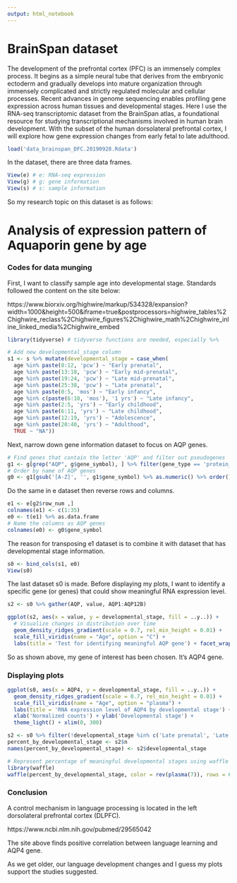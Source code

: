 ```yaml
---
output: html_notebook
---
```


# BrainSpan dataset

The development of the prefrontal cortex (PFC) is an immensely complex process. It begins as a simple neural tube that derives from the embryonic ectoderm and gradually develops into mature organization through immensely complicated and strictly regulated molecular and cellular processes. Recent advances in genome sequencing enables profiling gene expression across human tissues and developmental stages. Here I use the RNA-seq transcriptomic dataset from the BrainSpan atlas, a foundational resource for studying transcriptional mechanisms involved in human brain development. With the subset of the human dorsolateral prefrontal cortex, I will explore how gene expression changes from early fetal to late adulthood.

```r
load('data_brainspan_DFC.20190928.Rdata')
```

In the dataset, there are three data frames.

```r
View(e) # e: RNA-seq expression
View(g) # g: gene information
View(s) # s: sample information
```

So my research topic on this dataset is as follows:

# Analysis of expression pattern of Aquaporin gene by age

### Codes for data munging

First, I want to classify sample age into developmental stage.
Standards followed the content on the site below:

https://www.biorxiv.org/highwire/markup/534328/expansion?width=1000&height=500&iframe=true&postprocessors=highwire_tables%2Chighwire_reclass%2Chighwire_figures%2Chighwire_math%2Chighwire_inline_linked_media%2Chighwire_embed

```r
library(tidyverse) # tidyverse functions are needed, especially %>%

# Add new developmental_stage column
s1 <- s %>% mutate(developmental_stage = case_when(
  age %in% paste(8:12, 'pcw') ~ "Early prenatal",
  age %in% paste(13:18, 'pcw') ~ "Early mid-prenatal",
  age %in% paste(19:24, 'pcw') ~ "Late mid-prenatal",
  age %in% paste(25:38, 'pcw') ~ "Late prenatal",
  age %in% paste(0:5, 'mos') ~ "Early infancy",
  age %in% c(paste(6:18, 'mos'), '1 yrs') ~ "Late infancy",
  age %in% paste(2:5, 'yrs') ~ "Early childhood",
  age %in% paste(6:11, 'yrs') ~ "Late childhood",
  age %in% paste(12:19, 'yrs') ~ "Adolescence",
  age %in% paste(20:40, 'yrs') ~ "Adulthood",
  TRUE ~ "NA"))
```

Next, narrow down gene information dataset to focus on AQP genes.

```r
# Find genes that contain the letter 'AQP' and filter out pseudogenes
g1 <- g[grep("AQP", g$gene_symbol), ] %>% filter(gene_type == 'protein_coding')
# Order by name of AQP genes
g0 <- g1[gsub('[A-Z]', '', g1$gene_symbol) %>% as.numeric() %>% order(), ]
```

Do the same in e dataset then reverse rows and columns.

```r
e1 <- e[g2$row_num ,]
colnames(e1) <- c(1:35)
e0 <- t(e1) %>% as.data.frame
# Name the columns as AQP genes
colnames(e0) <- g0$gene_symbol
```

The reason for transposing e1 dataset is to combine it with dataset that has developmental stage information.

```r
s0 <- bind_cols(s1, e0)
View(s0)
```

The last dataset s0 is made. Before displaying my plots, I want to identify a specific gene (or genes) that could show meaningful RNA expression level.

```r
s2 <- s0 %>% gather(AQP, value, AQP1:AQP12B)

ggplot(s2, aes(x = value, y = developmental_stage, fill = ..y..)) +
  # Visualize changes in distribution over time
  geom_density_ridges_gradient(scale = 0.7, rel_min_height = 0.01) +
  scale_fill_viridis(name = "Age", option = "C") +
  labs(title = 'Test for identifying meaningful AQP gene') + facet_wrap(~ AQP)
```

So as shown above, my gene of interest has been chosen. It's AQP4 gene.

### Displaying plots

```r
ggplot(s0, aes(x = AQP4, y = developmental_stage, fill = ..y..)) +
  geom_density_ridges_gradient(scale = 0.7, rel_min_height = 0.01) +
  scale_fill_viridis(name = "Age", option = "plasma") +
  labs(title = 'RNA expression level of AQP4 by developmental stage') +
  xlab('Normalized counts') + ylab('Developmental stage') +
  theme_light() + xlim(0, 300)
```
```r
s2 <- s0 %>% filter(!developmental_stage %in% c('Late prenatal', 'Late infancy', 'Early infancy')) %>% group_by(developmental_stage) %>% count() %>% arrange(-row_number())
percent_by_developmental_stage <- s2$n
names(percent_by_developmental_stage) <- s2$developmental_stage

# Represent percentage of meaningful developmental stages using waffle chart
library(waffle)
waffle(percent_by_developmental_stage, color = rev(plasma(7)), rows = 6, use_glyph = "child", glyph_size = 15, reverse = TRUE , title = "Percentage of meaningful developmental stages for AQP4 RNA expression") + coord_flip() + theme(plot.title = element_text(size = 12.8))
```

### Conclusion

A control mechanism in language processing is located in the left dorsolateral prefrontal cortex (DLPFC).

https://www.ncbi.nlm.nih.gov/pubmed/29565042

The site above finds positive correlation between language learning and AQP4 gene.

As we get older, our language development changes and I guess my plots support the studies suggested.
